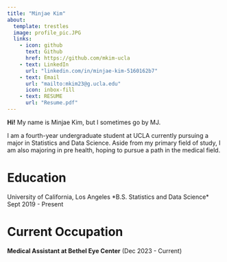 ```yaml
---
title: "Minjae Kim"
about: 
  template: trestles
  image: profile_pic.JPG
  links: 
    - icon: github
      text: Github
      href: https://github.com/mkim-ucla
    - text: LinkedIn
      url: "linkedin.com/in/minjae-kim-5160162b7"
    - text: Email
      url: "mailto:mkim23@g.ucla.edu"
      icon: inbox-fill
    - text: RESUME
      url: "Resume.pdf"
---
```


**Hi!** My name is Minjae Kim, but I sometimes go by MJ.

I am a fourth-year undergraduate student at UCLA currently pursuing a major in Statistics and Data Science. Aside from my primary field of study, I am also majoring in pre health, hoping to pursue a path in the medical field.

# Education

University of California, Los Angeles \newline \*B.S. Statistics and Data Science\* \newline Sept 2019 - Present

# Current Occupation

**Medical Assistant at Bethel Eye Center** (Dec 2023 - Current)

